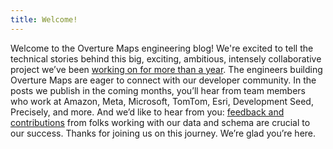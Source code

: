 ```yaml
---
title: Welcome!
---
```


Welcome to the Overture Maps engineering blog! We're excited to tell the technical stories behind this big, exciting, ambitious, intensely collaborative project we’ve been [working on for more than a year](https://overturemaps.org/looking-forward-to-2024/). The engineers building Overture Maps are eager to connect with our developer community. In the posts we publish in the coming months, you’ll hear from team members who work at Amazon, Meta, Microsoft, TomTom, Esri, Development Seed, Precisely, and more. And we’d like to hear from you: [feedback and contributions](https://github.com/OvertureMaps/data/discussions) from folks working with our data and schema are crucial to our success. Thanks for joining us on this journey. We’re glad you’re here. 